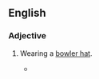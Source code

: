 ==English==

===Adjective===
{{en-adj|-|head=[[bowler]]-[[hatted]]}}

# Wearing a [[bowler hat]].
#: {{syn|en|bowlered}}
#* {{quote-book|en|year=2012|author=Andrew Martin|title=Underground Overground: A passenger's history of the Tube|publisher=Profile Books, {{ISBN|978-1846684777}}|page=xii, Preface|text='When in doubt take the Underground', urged an early Underground poster showing a bewildered little '''bowler-hatted''' man with an illuminated 'Underground' sign behind him. That little man was me.}}